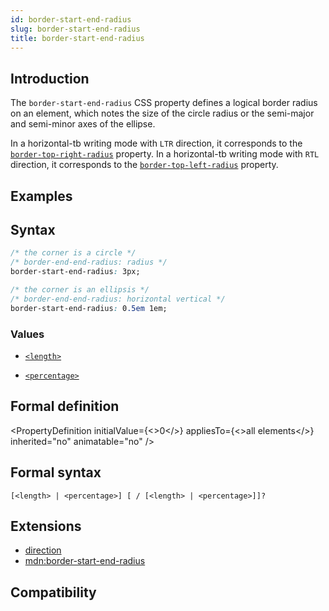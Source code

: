 ```yaml
---
id: border-start-end-radius
slug: border-start-end-radius
title: border-start-end-radius
---
```


## Introduction

The `border-start-end-radius` CSS property defines a logical border radius on an element, which notes the size of the circle radius or the semi-major and semi-minor axes of the ellipse.

In a horizontal-tb writing mode with `LTR` direction, it corresponds to the [`border-top-right-radius`](./border-top-right-radius) property.
In a horizontal-tb writing mode with `RTL` direction, it corresponds to the [`border-top-left-radius`](./border-top-left-radius) property.

## Examples


<Go
  example="css-api"
  defaultFile="src/border-start-end-radius/App.tsx"
  img="https://lf-lynx.tiktok-cdns.com/obj/lynx-artifacts-oss-sg/lynx-website/assets/doc/css/border-start-end-radius.jpg"
  defaultEntryFile="dist/border-start-end-radius.lynx.bundle"
  entry="src/border-start-end-radius"
/>

## Syntax

```css
/* the corner is a circle */
/* border-end-end-radius: radius */
border-start-end-radius: 3px;

/* the corner is an ellipsis */
/* border-end-end-radius: horizontal vertical */
border-start-end-radius: 0.5em 1em;
```

### Values

- [`<length>`](api/css/data-type/length)

- [`<percentage>`](api/css/data-type/percentage)

## Formal definition


<PropertyDefinition
  initialValue={<>0</>}
  appliesTo={<>all elements</>}
  inherited="no"
  animatable="no"
/>

## Formal syntax

```
[<length> | <percentage>] [ / [<length> | <percentage>]]?
```

## Extensions

- [direction](./direction)
- [mdn:border-start-end-radius](https://developer.mozilla.org/en-US/docs/Web/CSS/border-start-end-radius)

## Compatibility


<LegacyCompatTable metadata="css/properties/border-start-end-radius" />
